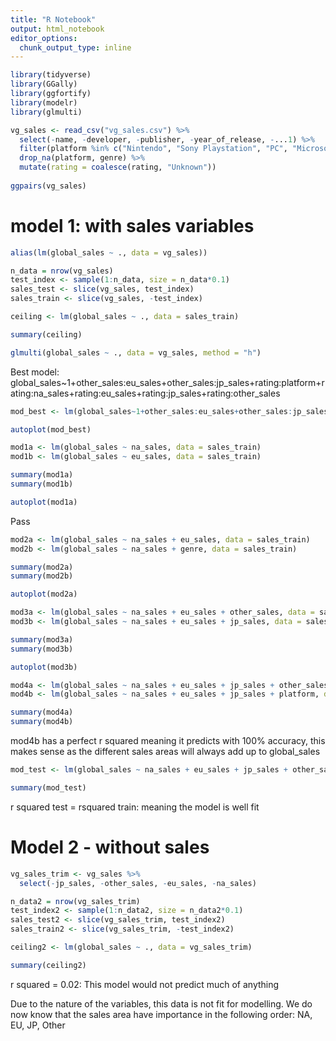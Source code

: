```yaml
---
title: "R Notebook"
output: html_notebook
editor_options: 
  chunk_output_type: inline
---
```


```r
library(tidyverse)
library(GGally)
library(ggfortify)
library(modelr)
library(glmulti)

vg_sales <- read_csv("vg_sales.csv") %>%
  select(-name, -developer, -publisher, -year_of_release, -...1) %>% 
  filter(platform %in% c("Nintendo", "Sony Playstation", "PC", "Microsoft Xbox")) %>% 
  drop_na(platform, genre) %>% 
  mutate(rating = coalesce(rating, "Unknown"))
  
ggpairs(vg_sales)
```

# model 1: with sales variables

```r
alias(lm(global_sales ~ ., data = vg_sales))
```
```r
n_data = nrow(vg_sales)
test_index <- sample(1:n_data, size = n_data*0.1)
sales_test <- slice(vg_sales, test_index)
sales_train <- slice(vg_sales, -test_index)
```

```r
ceiling <- lm(global_sales ~ ., data = sales_train)

summary(ceiling)
```

```r
glmulti(global_sales ~ ., data = vg_sales, method = "h")
```
Best model: global_sales~1+other_sales:eu_sales+other_sales:jp_sales+rating:platform+rating:na_sales+rating:eu_sales+rating:jp_sales+rating:other_sales

```r
mod_best <- lm(global_sales~1+other_sales:eu_sales+other_sales:jp_sales+rating:platform+rating:na_sales+rating:eu_sales+rating:jp_sales+rating:other_sales, data = vg_sales)

autoplot(mod_best)
```

```r
mod1a <- lm(global_sales ~ na_sales, data = sales_train)
mod1b <- lm(global_sales ~ eu_sales, data = sales_train)

summary(mod1a)
summary(mod1b)
```

```r
autoplot(mod1a)
```
Pass

```r
mod2a <- lm(global_sales ~ na_sales + eu_sales, data = sales_train)
mod2b <- lm(global_sales ~ na_sales + genre, data = sales_train)

summary(mod2a)
summary(mod2b)
```

```r
autoplot(mod2a)
```

```r
mod3a <- lm(global_sales ~ na_sales + eu_sales + other_sales, data = sales_train)
mod3b <- lm(global_sales ~ na_sales + eu_sales + jp_sales, data = sales_train)

summary(mod3a)
summary(mod3b)
```

```r
autoplot(mod3b)
```

```r
mod4a <- lm(global_sales ~ na_sales + eu_sales + jp_sales + other_sales, data = sales_train)
mod4b <- lm(global_sales ~ na_sales + eu_sales + jp_sales + platform, data = sales_train)

summary(mod4a)
summary(mod4b)
```

mod4b has a perfect r squared meaning it predicts with 100% accuracy, this makes sense as the different sales areas will always add up to global_sales

```r
mod_test <- lm(global_sales ~ na_sales + eu_sales + jp_sales + other_sales, data = sales_test)

summary(mod_test)
```
r squared test = rsquared train: meaning the model is well fit

# Model 2 - without sales

```r
vg_sales_trim <- vg_sales %>% 
  select(-jp_sales, -other_sales, -eu_sales, -na_sales)

n_data2 = nrow(vg_sales_trim)
test_index2 <- sample(1:n_data2, size = n_data2*0.1)
sales_test2 <- slice(vg_sales_trim, test_index2)
sales_train2 <- slice(vg_sales_trim, -test_index2)
```

```r
ceiling2 <- lm(global_sales ~ ., data = vg_sales_trim)

summary(ceiling2)
```

r squared = 0.02: This model would not predict much of anything

Due to the nature of the variables, this data is not fit for modelling. We do now know that the sales area have importance in the following order: NA, EU, JP, Other